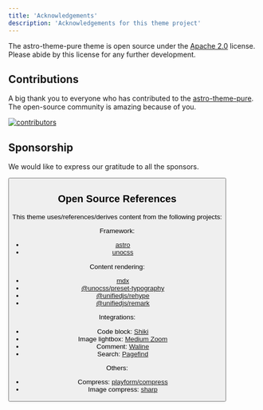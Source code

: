 ```yaml
---
title: 'Acknowledgements'
description: 'Acknowledgements for this theme project'
---
```



The astro-theme-pure theme is open source under the [Apache 2.0](https://github.com/cworld1/astro-theme-pure/blob/main/LICENSE) license. Please abide by this license for any further development.

<GithubCard repo='cworld1/cworld1' />

## Contributions

A big thank you to everyone who has contributed to the [astro-theme-pure](https://github.com/cworld1/astro-theme-pure). The open-source community is amazing because of you.

[![contributors](https://contrib.rocks/image?repo=cworld1/astro-theme-pure)](https://github.com/cworld1/astro-theme-pure/graphs/contributors)

## Sponsorship

We would like to express our gratitude to all the sponsors.

<Button
  href='https://cworld0.com/projects#sponsorship'
  target='_blank'
  title='Become a Sponsor'
  style='ahead'
/>

## Open Source References

This theme uses/references/derives content from the following projects:

Framework:

- [astro](https://github.com/withastro/astro)
- [unocss](https://github.com/unocss/unocss)

Content rendering:

- [mdx](https://github.com/mdx-js/mdx/)
- [@unocss/preset-typography](https://github.com/unocss/unocss/tree/main/packages-presets/preset-typography)
- [@unifiedjs/rehype](https://github.com/rehypejs/rehype)
- [@unifiedjs/remark](https://github.com/remarkjs/remark)

Integrations:

- Code block: [Shiki](https://github.com/shikijs/shiki)
- Image lightbox: [Medium Zoom](https://github.com/francoischalifour/medium-zoom)
- Comment: [Waline](https://github.com/walinejs/waline)
- Search: [Pagefind](https://github.com/cloudcannon/pagefind)

Others:

- Compress: [playform/compress](https://github.com/PlayForm/Compress)
- Image compress: [sharp](https://github.com/lovell/sharp)
